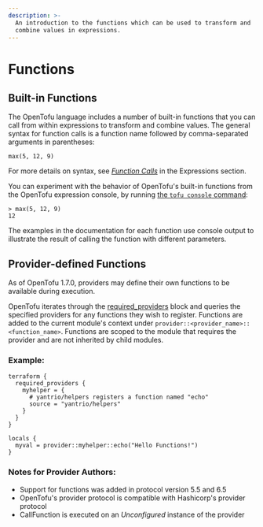```yaml
---
description: >-
  An introduction to the functions which can be used to transform and
  combine values in expressions.
---
```


# Functions

## Built-in Functions

The OpenTofu language includes a number of built-in functions that you can
call from within expressions to transform and combine values. The general
syntax for function calls is a function name followed by comma-separated
arguments in parentheses:

```hcl
max(5, 12, 9)
```

For more details on syntax, see
[_Function Calls_](/docs/language/expressions/function-calls)
in the Expressions section.

You can experiment with the behavior of OpenTofu's built-in functions from
the OpenTofu expression console, by running
[the `tofu console` command](/docs/cli/commands/console):

```
> max(5, 12, 9)
12
```

The examples in the documentation for each function use console output to
illustrate the result of calling the function with different parameters.

## Provider-defined Functions

As of OpenTofu 1.7.0, providers may define their own functions to be available during
execution.

OpenTofu iterates through the [required_providers](/docs/language/providers/requirements/) block
and queries the specified providers for any functions they wish to register. Functions are
added to the current module's context under `provider::<provider_name>::<function_name>`.
Functions are scoped to the module that requires the provider and are not inherited by child modules.

### Example:

```hcl
terraform {
  required_providers {
    myhelper = {
      # yantrio/helpers registers a function named "echo"
      source = "yantrio/helpers"
    }
  }
}

locals {
  myval = provider::myhelper::echo("Hello Functions!")
}
```


### Notes for Provider Authors:
* Support for functions was added in protocol version 5.5 and 6.5
* OpenTofu's provider protocol is compatible with Hashicorp's provider protocol
* CallFunction is executed on an *Unconfigured* instance of the provider
